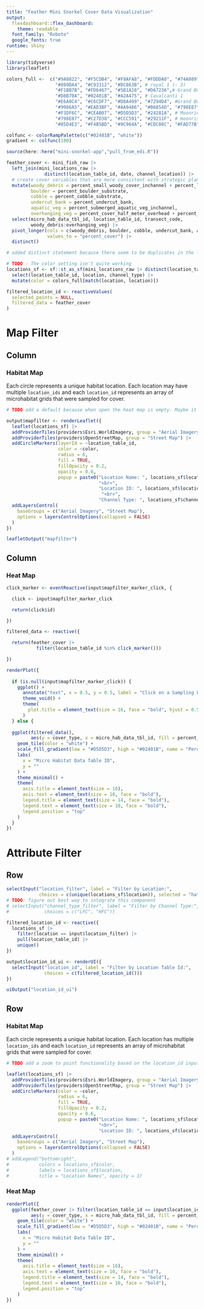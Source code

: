 ```yaml
---
title: "Feather Mini Snorkel Cover Data Visualization"
output: 
  flexdashboard::flex_dashboard:
    theme: readable
  font_family: "Roboto"
  google_fonts: true
runtime: shiny
---
```


```r
library(tidyverse)
library(leaflet)

colors_full <-  c("#9A8822", "#F5CDB4", "#F8AFA8", "#FDDDA0", "#74A089", #Royal 2
                  "#899DA4", "#C93312", "#DC863B", # royal 1 (- 3)
                  "#F1BB7B", "#FD6467", "#5B1A18", "#D67236",# Grand Budapest 1 (-4)
                  "#D8B70A", "#02401B", "#A2A475", # Cavalcanti 1
                  "#E6A0C4", "#C6CDF7", "#D8A499", "#7294D4", #Grand Budapest 2
                  "#9986A5", "#EAD3BF", "#AA9486", "#B6854D", "#798E87", # Isle of dogs 2 altered slightly
                  "#F3DF6C", "#CEAB07", "#D5D5D3", "#24281A", # Moonriese 1, 
                  "#798E87", "#C27D38", "#CCC591", "#29211F", # moonrise 2
                  "#85D4E3", "#F4B5BD", "#9C964A", "#CDC08C", "#FAD77B" ) # moonrise 3 

colfunc <- colorRampPalette(c("#02401B", "white"))
gradient <- colfunc(100)

source(here::here("mini-snorkel-app","pull_from_edi.R"))

feather_cover <- mini_fish_raw |> 
  left_join(mini_locations_raw |> 
              distinct(location_table_id, date, channel_location)) |> 
  # create cover variables that are more consistent with strategic plan categories
  mutate(woody_debris = percent_small_woody_cover_inchannel + percent_large_woody_cover_inchannel,
         boulder = percent_boulder_substrate,
         cobble = percent_cobble_substrate, 
         undercut_bank = percent_undercut_bank, 
         aquatic_veg = percent_submerged_aquatic_veg_inchannel, 
         overhanging_veg = percent_cover_half_meter_overhead + percent_cover_more_than_half_meter_overhead) |> 
  select(micro_hab_data_tbl_id, location_table_id, transect_code,
         woody_debris:overhanging_veg) |>
  pivot_longer(cols = c(woody_debris, boulder, cobble, undercut_bank, aquatic_veg, overhanging_veg), names_to = "cover_type", 
               values_to = "percent_cover") |>  
  distinct() 

# added distinct statement because there seem to be duplicates in the location table (we should fix this on EDI)

# TODO - The color setting isn't quite working
locations_sf <- sf::st_as_sf(mini_locations_raw |> distinct(location_table_id, date, channel_location, .keep_all = T) |> na.omit(), coords = c('longitude', 'latitude')) |> 
  select(location_table_id, location, channel_type) |> 
  mutate(color = colors_full[match(location, location)])
```

```r
filtered_location_id <- reactiveValues(
  selected_points = NULL,
  filtered_data = feather_cover
)
```

Map Filter
========================================================================

Column
------------------------------------------------------------------------

### Habitat Map

Each circle represents a unique habitat location. Each location may have multiple `location_ids` and each `location_id` represents an array of microhabitat grids that were sampled for cover. 

```r
# TODO add a default because when open the heat map is empty. Maybe it prints "click a point on the map" when empty?

output$mapfilter <- renderLeaflet({
  leaflet(locations_sf) |> 
  addProviderTiles(providers$Esri.WorldImagery, group = "Aerial Imagery") |> 
  addProviderTiles(providers$OpenStreetMap, group = "Street Map") |> 
  addCircleMarkers(layerId = ~location_table_id,
                   color = ~color,
                   radius = 6,
                   fill = TRUE,
                   fillOpacity = 0.2,
                   opacity = 0.6,
                   popup = paste0("Location Name: ", locations_sf$location, 
                                  "<br>",
                                  "Location ID: ", locations_sf$location_table_id,
                                   "<br>",
                                  "Channel Type: ", locations_sf$channel_type)) |> 
  addLayersControl(
    baseGroups = c("Aerial Imagery", "Street Map"),
    options = layersControlOptions(collapsed = FALSE)
  )
})

leafletOutput("mapfilter")

```

Column
------------------------------------------------------------------------

### Heat Map

```r
click_marker <- eventReactive(input$mapfilter_marker_click, {

  click <- input$mapfilter_marker_click

  return(click$id)

})

filtered_data <- reactive({

  return(feather_cover |> 
           filter(location_table_id %in% click_marker()))

})

renderPlot({
  
  if (is.null(input$mapfilter_marker_click)) {
    ggplot() +
      annotate("text", x = 0.5, y = 0.5, label = "Click on a Sampling Location\nin Map View to Populate Plot", size = 6, hjust = 0.5, vjust = 0.5) +
      theme_void() +
      theme(
        plot.title = element_text(size = 16, face = "bold", hjust = 0.5)
      )
  } else {
  
  ggplot(filtered_data(),
         aes(y = cover_type, x = micro_hab_data_tbl_id, fill = percent_cover)) + 
    geom_tile(color = "white") + 
    scale_fill_gradient(low = "#D5D5D3", high = "#02401B", name = "Percent Cover") +
    labs(
      x = "Micro Habitat Data Table ID",   
      y = ""                     
    ) +
    theme_minimal() +
    theme(
      axis.title = element_text(size = 16),
      axis.text = element_text(size = 10, face = "bold"),
      legend.title = element_text(size = 14, face = "bold"),
      legend.text = element_text(size = 10, face = "bold"),
      legend.position = "top"
    )
  }
})
```

Attribute Filter {data-orientation=rows}
========================================================================

Row {data-height=100}
------------------------------------------------------------------------

```r
selectInput("location_filter", label = "Filter by Location:",
            choices = c(unique(locations_sf$location)), selected = "hatchery ditch")
# TODO: figure out best way to integrate this component 
# selectInput("channel_type_filter", label = "Filter by Channel Type:",
#             choices = c("LFC", "HFC"))
```

```r
filtered_location_id <- reactive({
  locations_sf |>
    filter(location == input$location_filter) |>
    pull(location_table_id) |> 
    unique()
})
```

```r
output$location_id_ui <- renderUI({
  selectInput("location_id", label = "Filter by Location Table Id:",
              choices = c(filtered_location_id()))
})
```

```r
uiOutput("location_id_ui")
```

Row
------------------------------------------------------------------------

### Habitat Map

Each circle represents a unique habitat location. Each location has multiple `location_ids` and each `location_id` represents an array of microhabitat grids that were sampled for cover. 

```r
# TODO add a zoom to point functionality based on the location_id input

leaflet(locations_sf) |> 
  addProviderTiles(providers$Esri.WorldImagery, group = "Aerial Imagery") |> 
  addProviderTiles(providers$OpenStreetMap, group = "Street Map") |> 
  addCircleMarkers(color = ~color,
                   radius = 6,
                   fill = TRUE, 
                   fillOpacity = 0.2,
                   opacity = 0.6,
                   popup = paste0("Location Name: ", locations_sf$location, 
                                  "<br>",
                                  "Location ID: ", locations_sf$location_table_id)) |> 
  addLayersControl(
    baseGroups = c("Aerial Imagery", "Street Map"),
    options = layersControlOptions(collapsed = FALSE)
  )
# addLegend("bottomright", 
#           colors = locations_sf$color, 
#           labels = locations_sf$location,
#           title = "Location Names", opacity = 1)
```

### Heat Map

```r
renderPlot({
  ggplot(feather_cover |> filter(location_table_id == input$location_id),
         aes(y = cover_type, x = micro_hab_data_tbl_id, fill = percent_cover)) + 
    geom_tile(color = "white") + 
    scale_fill_gradient(low = "#D5D5D3", high = "#02401B", name = "Percent Cover") +
    labs(
      x = "Micro Habitat Data Table ID",   
      y = ""                     
    ) +
    theme_minimal() +
    theme(
      axis.title = element_text(size = 16),
      axis.text = element_text(size = 10, face = "bold"),
      legend.title = element_text(size = 14, face = "bold"),
      legend.text = element_text(size = 10, face = "bold"),
      legend.position = "top"
    )
})
```
